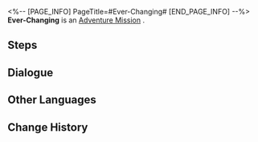 <%-- [PAGE_INFO]
PageTitle=#Ever-Changing#
[END_PAGE_INFO] --%>
{{Stub|Dialogue, characters, and location(s)}}
{{Mission Infobox
|id            = 2000103
|title         = 
|image         = Mission Ever-Changing.png
|type          = Adventure
|event_name    = 
|chapter       = 
|requirements  = 
* [[Adventure Mission]] ''[[Road to Revival]]'' completed
* [[Trailblaze Mission]] ''[[Not Good With Farewells]]'' completed
* Reach [[Trailblaze Level]] 18
|summary       = Wen Mingde, the leader of the Curio Collection Squad, sought your help to locate a missing member named Abraham. During the search, you exposed a fake Wen Mingde and uncovered its true identity as a Xenohydro.
|characters    = <!--characters that appear in this mission-->
|startLocation = <!--location as it intially appears on the mission screen-->
|world         = <!--i.e. Penacony-->
|area          = <!--i.e. A Child's Dream-->
|prev          = 
|next          = Ever-Changing
|exp           = 
|credits       = 
|stellarJade   = 
|other         = 
}}
'''Ever-Changing''' is an [[Adventure Mission]]<!--in [world]-->.

==Steps==


<!--
==Gameplay Notes==

--><!--
==Trial Character==

-->
==Dialogue==
{{Stub Dialogue}}


==Other Languages==
{{Other Languages
|en   = Ever-Changing
|zhs  = 千面变相
|zht  = 千面變相
|ja   = 千面万相
|ko   = 천태만상
|es   = Cambio constante
|fr   = Changement éternel
|ru   = Постоянно меняющееся нечто
|th   = ปลอมตัวพันหน้า
|vi   = Trăm Ngàn Diện Mạo
|de   = Ständige Wechsel
|id   = Perubahan Seribu Wajah
|pt   = Em Constante Mudança
}}

==Change History==
{{Change History|1.0}}
